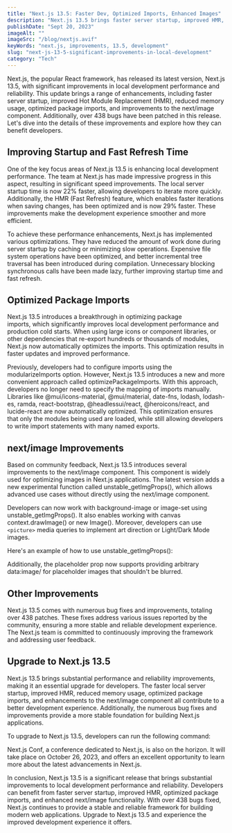 ```yaml
---
title: "Next.js 13.5: Faster Dev, Optimized Imports, Enhanced Images"
description: "Next.js 13.5 brings faster server startup, improved HMR, optimized imports, and enhanced next/image. Upgrade now for a smoother development experience."
publishDate: "Sept 20, 2023"
imageAlt: ""
imageSrc: "/blog/nextjs.avif"
keyWords: "next.js, improvements, 13.5, development"
slug: "next-js-13-5-significant-improvements-in-local-development"
category: "Tech"
---
```


Next.js, the popular React framework, has released its latest version, Next.js 13.5, with significant improvements in local development performance and reliability. This update brings a range of enhancements, including faster server startup, improved Hot Module Replacement (HMR), reduced memory usage, optimized package imports, and improvements to the next/image component. Additionally, over 438 bugs have been patched in this release. Let's dive into the details of these improvements and explore how they can benefit developers.

## Improving Startup and Fast Refresh Time

One of the key focus areas of Next.js 13.5 is enhancing local development performance. The team at Next.js has made impressive progress in this aspect, resulting in significant speed improvements. The local server startup time is now 22% faster, allowing developers to iterate more quickly. Additionally, the HMR (Fast Refresh) feature, which enables faster iterations when saving changes, has been optimized and is now 29% faster. These improvements make the development experience smoother and more efficient.

To achieve these performance enhancements, Next.js has implemented various optimizations. They have reduced the amount of work done during server startup by caching or minimizing slow operations. Expensive file system operations have been optimized, and better incremental tree traversal has been introduced during compilation. Unnecessary blocking synchronous calls have been made lazy, further improving startup time and fast refresh.

## Optimized Package Imports

Next.js 13.5 introduces a breakthrough in optimizing package imports, which significantly improves local development performance and production cold starts. When using large icons or component libraries, or other dependencies that re-export hundreds or thousands of modules, Next.js now automatically optimizes the imports. This optimization results in faster updates and improved performance.

Previously, developers had to configure imports using the modularizeImports option. However, Next.js 13.5 introduces a new and more convenient approach called optimizePackageImports. With this approach, developers no longer need to specify the mapping of imports manually. Libraries like @mui/icons-material, @mui/material, date-fns, lodash, lodash-es, ramda, react-bootstrap, @headlessui/react, @heroicons/react, and lucide-react are now automatically optimized. This optimization ensures that only the modules being used are loaded, while still allowing developers to write import statements with many named exports.

## next/image Improvements

Based on community feedback, Next.js 13.5 introduces several improvements to the next/image component. This component is widely used for optimizing images in Next.js applications. The latest version adds a new experimental function called unstable_getImgProps(), which allows advanced use cases without directly using the next/image component.

Developers can now work with background-image or image-set using unstable_getImgProps(). It also enables working with canvas context.drawImage() or new Image(). Moreover, developers can use `<picture>` media queries to implement art direction or Light/Dark Mode images.

Here's an example of how to use unstable_getImgProps():

Additionally, the placeholder prop now supports providing arbitrary data:image/ for placeholder images that shouldn't be blurred.

## Other Improvements

Next.js 13.5 comes with numerous bug fixes and improvements, totaling over 438 patches. These fixes address various issues reported by the community, ensuring a more stable and reliable development experience. The Next.js team is committed to continuously improving the framework and addressing user feedback.

## Upgrade to Next.js 13.5

Next.js 13.5 brings substantial performance and reliability improvements, making it an essential upgrade for developers. The faster local server startup, improved HMR, reduced memory usage, optimized package imports, and enhancements to the next/image component all contribute to a better development experience. Additionally, the numerous bug fixes and improvements provide a more stable foundation for building Next.js applications.

To upgrade to Next.js 13.5, developers can run the following command:

Next.js Conf, a conference dedicated to Next.js, is also on the horizon. It will take place on October 26, 2023, and offers an excellent opportunity to learn more about the latest advancements in Next.js.

In conclusion, Next.js 13.5 is a significant release that brings substantial improvements to local development performance and reliability. Developers can benefit from faster server startup, improved HMR, optimized package imports, and enhanced next/image functionality. With over 438 bugs fixed, Next.js continues to provide a stable and reliable framework for building modern web applications. Upgrade to Next.js 13.5 and experience the improved development experience it offers.
